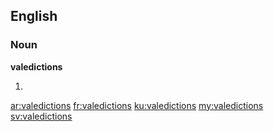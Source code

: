==English==

===Noun===
'''valedictions'''

# {{plural of|[[valediction]]}}

[[ar:valedictions]]
[[fr:valedictions]]
[[ku:valedictions]]
[[my:valedictions]]
[[sv:valedictions]]